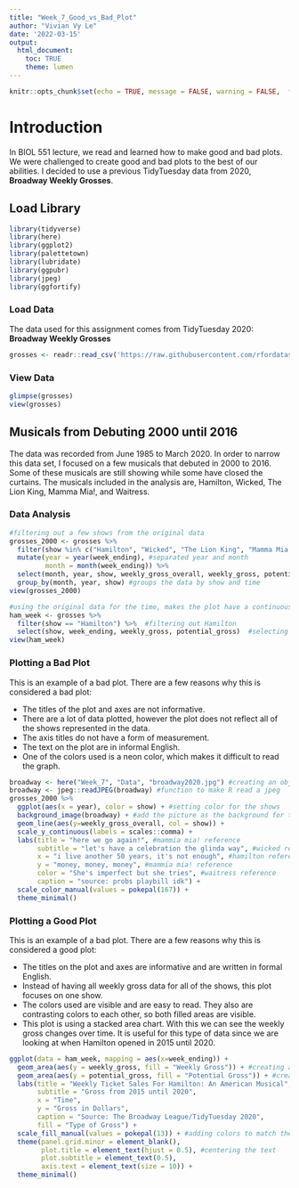```yaml
---
title: "Week_7_Good_vs_Bad_Plot"
author: "Vivian Vy Le"
date: '2022-03-15'
output: 
  html_document:
    toc: TRUE
    theme: lumen
---
```


```r
knitr::opts_chunk$set(echo = TRUE, message = FALSE, warning = FALSE,  fig.path = "../Output/")
```

# Introduction
In BIOL 551 lecture, we read and learned how to make good and bad plots. We were challenged to create good and bad plots to the best of our abilities. I decided to use a previous TidyTuesday data from 2020, **Broadway Weekly Grosses**.

## Load Library
```r
library(tidyverse)
library(here)
library(ggplot2)
library(palettetown)
library(lubridate)
library(ggpubr)
library(jpeg)
library(ggfortify)
```

### Load Data
The data used for this assignment comes from TidyTuesday 2020: **Broadway Weekly Grosses**
```r
grosses <- readr::read_csv('https://raw.githubusercontent.com/rfordatascience/tidytuesday/master/data/2020/2020-04-28/grosses.csv', guess_max = 40000)
```
### View Data
```r
glimpse(grosses)
view(grosses)
```

## Musicals from Debuting 2000 until 2016
The data was recorded from June 1985 to March 2020. In order to narrow this data set, I focused on a few musicals that debuted in 2000 to 2016. Some of these musicals are still showing while some have closed the curtains. The musicals included in the analysis are, Hamilton, Wicked, The Lion King, Mamma Mia!, and Waitress.

### Data Analysis
```r
#filtering out a few shows from the original data
grosses_2000 <- grosses %>%
  filter(show %in% c("Hamilton", "Wicked", "The Lion King", "Mamma Mia!", "Waitress")) %>%
  mutate(year = year(week_ending), #separated year and month
         month = month(week_ending)) %>%
  select(month, year, show, weekly_gross_overall, weekly_gross, potential_gross, avg_ticket_price) %>%
  group_by(month, year, show) #groups the data by show and time
view(grosses_2000)

#using the original data for the time, makes the plot have a continuous x value for good plot
ham_week <- grosses %>% 
  filter(show == "Hamilton") %>%  #filtering out Hamilton
  select(show, week_ending, weekly_gross, potential_gross)  #selecting a few columns 
view(ham_week)

```

### Plotting a Bad Plot
This is an example of a bad plot. There are a few reasons why this is considered a bad plot:

  - The titles of the plot and axes are not informative.
  - There are a lot of data plotted, however the plot does not reflect all of the shows represented in the data.
  - The axis titles do not have a form of measurement.
  - The text on the plot are in informal English.
  - One of the colors used is a neon color, which makes it difficult to read the graph.
  
  
```r
broadway <- here("Week_7", "Data", "broadway2020.jpg") #creating an object with an image from computer
broadway <- jpeg::readJPEG(broadway) #function to make R read a jpeg
grosses_2000 %>%
  ggplot(aes(x = year), color = show) + #setting color for the shows
  background_image(broadway) + #add the picture as the background for the graph
  geom_line(aes(y=weekly_gross_overall, col = show)) +
  scale_y_continuous(labels = scales::comma) +
  labs(title = "here we go again!", #mammia mia! reference
       subtitle = "let's have a celebration the glinda way", #wicked reference
       x = "i live another 50 years, it's not enough", #hamilton reference
       y = "money, money, money", #mammia mia! reference
       color = "She's imperfect but she tries", #waitress reference
       caption = "source: probs playbill idk") +
  scale_color_manual(values = pokepal(167)) +
  theme_minimal()
```

### Plotting a Good Plot
This is an example of a bad plot. There are a few reasons why this is considered a good plot:

  - The titles on the plot and axes are informative and are written in formal English.
  - Instead of having all weekly gross data for all of the shows, this plot focuses on one show.
  - The colors used are visible and are easy to read. They also are contrasting colors to each other, so both filled areas are visible.
  - This plot is using a stacked area chart. With this we can see the weekly gross changes over time. It is useful for this type of data since we are looking at when Hamilton opened in 2015 until 2020.
  
```r
ggplot(data = ham_week, mapping = aes(x=week_ending)) +
  geom_area(aes(y = weekly_gross, fill = "Weekly Gross")) + #creating a filled area for weekly gross
  geom_area(aes(y = potential_gross, fill = "Potential Gross")) + #creating a filled area for potential gross to compare weekly gross
  labs(title = "Weekly Ticket Sales For Hamilton: An American Musical", #adding titles and subtitles for plot
       subtitle = "Gross from 2015 until 2020",
       x = "Time",
       y = "Gross in Dollars",
       caption = "Source: The Broadway League/TidyTuesday 2020",
       fill = "Type of Gross") +
  scale_fill_manual(values = pokepal(13)) + #adding colors to match the parchment outfits in the musical, using weedle as a color palette
  theme(panel.grid.minor = element_blank(),
        plot.title = element_text(hjust = 0.5), #centering the text
        plot.subtitle = element_text(0.5),
        axis.text = element_text(size = 10)) +
  theme_minimal()
```

